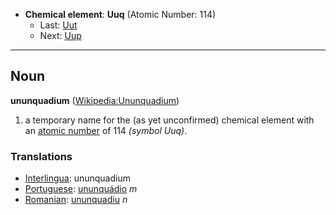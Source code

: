*'''Chemical element''': '''Uuq''' (Atomic Number: 114)
**Last: [[Ununtrium|Uut]]
**Next: [[Ununpentium|Uup]]
----
== Noun ==
'''ununquadium''' ([[en:Ununquadium|Wikipedia:Ununquadium]])

# a temporary name for the (as yet unconfirmed) chemical element with an [[atomic number]] of 114 ''(symbol Uuq)''.

===Translations===
*[[Interlingua]]: ununquadium
*[[Portuguese]]: [[ununquádio]] ''m''
*[[Romanian]]: [[ununquadiu]] ''n''